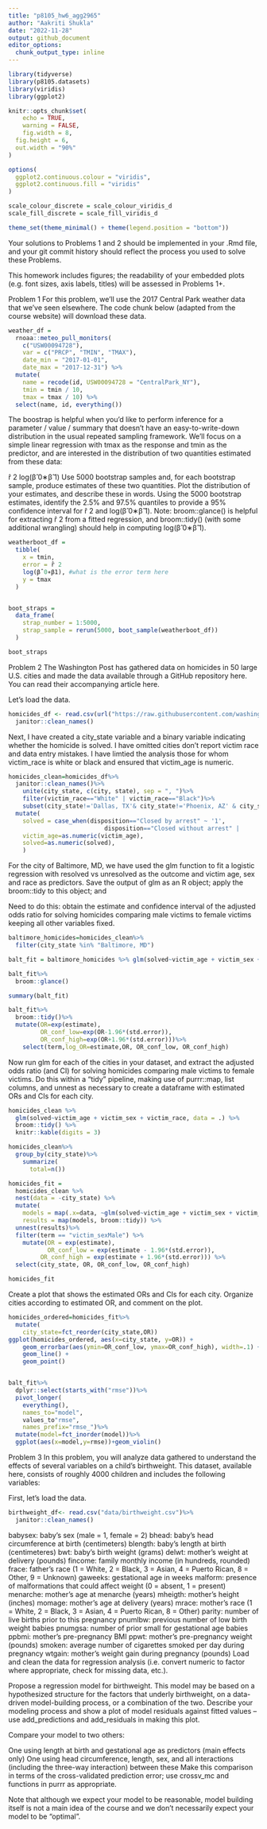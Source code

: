 ```yaml
---
title: "p8105_hw6_agg2965"
author: "Aakriti Shukla"
date: "2022-11-28"
output: github_document
editor_options: 
  chunk_output_type: inline
---
```


```r
library(tidyverse)
library(p8105.datasets)
library(viridis)
library(ggplot2)

knitr::opts_chunk$set(
	echo = TRUE,
	warning = FALSE,
	fig.width = 8, 
  fig.height = 6,
  out.width = "90%"
)

options(
  ggplot2.continuous.colour = "viridis",
  ggplot2.continuous.fill = "viridis"
)

scale_colour_discrete = scale_colour_viridis_d
scale_fill_discrete = scale_fill_viridis_d

theme_set(theme_minimal() + theme(legend.position = "bottom"))
```

Your solutions to Problems 1 and 2 should be implemented in your .Rmd file, and your git commit history should reflect the process you used to solve these Problems.

This homework includes figures; the readability of your embedded plots (e.g. font sizes, axis labels, titles) will be assessed in Problems 1+.

Problem 1
For this problem, we’ll use the 2017 Central Park weather data that we’ve seen elsewhere. The code chunk below (adapted from the course website) will download these data.


```r
weather_df = 
  rnoaa::meteo_pull_monitors(
    c("USW00094728"),
    var = c("PRCP", "TMIN", "TMAX"), 
    date_min = "2017-01-01",
    date_max = "2017-12-31") %>%
  mutate(
    name = recode(id, USW00094728 = "CentralPark_NY"),
    tmin = tmin / 10,
    tmax = tmax / 10) %>%
  select(name, id, everything())
```


The boostrap is helpful when you’d like to perform inference for a parameter / value / summary that doesn’t have an easy-to-write-down distribution in the usual repeated sampling framework. We’ll focus on a simple linear regression with tmax as the response and tmin as the predictor, and are interested in the distribution of two quantities estimated from these data:

r̂ 2
log(β̂ 0∗β̂ 1)
Use 5000 bootstrap samples and, for each bootstrap sample, produce estimates of these two quantities. Plot the distribution of your estimates, and describe these in words. Using the 5000 bootstrap estimates, identify the 2.5% and 97.5% quantiles to provide a 95% confidence interval for r̂ 2 and log(β̂ 0∗β̂ 1). Note: broom::glance() is helpful for extracting r̂ 2 from a fitted regression, and broom::tidy() (with some additional wrangling) should help in computing log(β̂ 0∗β̂ 1).

```r
weatherboot_df = 
  tibble(
    x = tmin,
    error = r̂ 2
    log(β̂ 0∗β1), #what is the error term here
    y = tmax
  )


boot_straps = 
  data_frame(
    strap_number = 1:5000,
    strap_sample = rerun(5000, boot_sample(weatherboot_df))
  )

boot_straps

```

Problem 2
The Washington Post has gathered data on homicides in 50 large U.S. cities and made the data available through a GitHub repository here. You can read their accompanying article here.

Let's load the data. 
```r
homicides_df <- read.csv(url("https://raw.githubusercontent.com/washingtonpost/data-homicides/master/homicide-data.csv"))%>%
  janitor::clean_names()
```

Next, I have created a city_state variable and a binary variable indicating whether the homicide is solved. I have omitted cities don’t report victim race and data entry mistakes. I have limtied the analysis those for whom victim_race is white or black and ensured that victim_age is numeric.
```r
homicides_clean=homicides_df%>%
  janitor::clean_names()%>%
    unite(city_state, c(city, state), sep = ", ")%>%
    filter(victim_race=="White" | victim_race=="Black")%>%
    subset(city_state!='Dallas, TX'& city_state!='Phoenix, AZ' & city_state!= 'Kansas City, MO' & city_state!= 'Tulsa, OK' & city_state!= 'Tulsa, AL')%>%
  mutate(
    solved = case_when(disposition=="Closed by arrest" ~ '1',
                           disposition=="Closed without arrest" |                              disposition=="Open/No arrest" ~ '0'),
    victim_age=as.numeric(victim_age),
    solved=as.numeric(solved),
    )

```
For the city of Baltimore, MD, we have used the glm function to fit a logistic regression with resolved vs unresolved as the outcome and victim age, sex and race as predictors. Save the output of glm as an R object; apply the broom::tidy to this object; and 

Need to do this: obtain the estimate and confidence interval of the adjusted odds ratio for solving homicides comparing male victims to female victims keeping all other variables fixed.

```r
baltimore_homicides=homicides_clean%>%
  filter(city_state %in% "Baltimore, MD")
```

```r
balt_fit = baltimore_homicides %>% glm(solved~victim_age + victim_sex + victim_race, data=., family=binomial())

balt_fit%>% 
  broom::glance()

summary(balt_fit)

balt_fit%>%
  broom::tidy()%>%
  mutate(OR=exp(estimate),
         OR_conf_low=exp(OR-1.96*(std.error)),
         OR_conf_high=exp(OR+1.96*(std.error)))%>%
    select(term,log_OR=estimate,OR, OR_conf_low, OR_conf_high)
```

Now run glm for each of the cities in your dataset, and extract the adjusted odds ratio (and CI) for solving homicides comparing male victims to female victims. Do this within a “tidy” pipeline, making use of purrr::map, list columns, and unnest as necessary to create a dataframe with estimated ORs and CIs for each city.

```r
homicides_clean %>% 
  glm(solved~victim_age + victim_sex + victim_race, data = .) %>%
  broom::tidy() %>% 
  knitr::kable(digits = 3)

homicides_clean%>%
  group_by(city_state)%>%
    summarize(
      total=n())

homicides_fit =
  homicides_clean %>% 
  nest(data = -city_state) %>% 
  mutate(
    models = map(.x=data, ~glm(solved~victim_age + victim_sex + victim_race, data = .x, family=binomial())),
    results = map(models, broom::tidy)) %>% 
  unnest(results)%>%
  filter(term == "victim_sexMale") %>%
    mutate(OR = exp(estimate),
           OR_conf_low = exp(estimate - 1.96*(std.error)),
         OR_conf_high = exp(estimate + 1.96*(std.error))) %>%
  select(city_state, OR, OR_conf_low, OR_conf_high) 

homicides_fit
```


Create a plot that shows the estimated ORs and CIs for each city. Organize cities according to estimated OR, and comment on the plot.


```r
homicides_ordered=homicides_fit%>%
  mutate(
    city_state=fct_reorder(city_state,OR))
ggplot(homicides_ordered, aes(x=city_state, y=OR)) + 
    geom_errorbar(aes(ymin=OR_conf_low, ymax=OR_conf_high), width=.1) +
    geom_line() +
    geom_point()



```

```r
balt_fit%>%
  dplyr::select(starts_with("rmse"))%>%
  pivot_longer(
    everything(),
    names_to="model",
    values_to"rmse",
    names_prefix="rmse_")%>%
  mutate(model=fct_inorder(model))%>%
  ggplot(aes(x=model,y=rmse))+geom_violin()
```


Problem 3
In this problem, you will analyze data gathered to understand the effects of several variables on a child’s birthweight. This dataset, available here, consists of roughly 4000 children and includes the following variables:

First, let's load the data.

```r
birthweight_df<- read.csv("data/birthweight.csv")%>%
  janitor::clean_names()
```

babysex: baby’s sex (male = 1, female = 2)
bhead: baby’s head circumference at birth (centimeters)
blength: baby’s length at birth (centimeteres)
bwt: baby’s birth weight (grams)
delwt: mother’s weight at delivery (pounds)
fincome: family monthly income (in hundreds, rounded)
frace: father’s race (1 = White, 2 = Black, 3 = Asian, 4 = Puerto Rican, 8 = Other, 9 = Unknown)
gaweeks: gestational age in weeks
malform: presence of malformations that could affect weight (0 = absent, 1 = present)
menarche: mother’s age at menarche (years)
mheigth: mother’s height (inches)
momage: mother’s age at delivery (years)
mrace: mother’s race (1 = White, 2 = Black, 3 = Asian, 4 = Puerto Rican, 8 = Other)
parity: number of live births prior to this pregnancy
pnumlbw: previous number of low birth weight babies
pnumgsa: number of prior small for gestational age babies
ppbmi: mother’s pre-pregnancy BMI
ppwt: mother’s pre-pregnancy weight (pounds)
smoken: average number of cigarettes smoked per day during pregnancy
wtgain: mother’s weight gain during pregnancy (pounds)
Load and clean the data for regression analysis (i.e. convert numeric to factor where appropriate, check for missing data, etc.).

Propose a regression model for birthweight. This model may be based on a hypothesized structure for the factors that underly birthweight, on a data-driven model-building process, or a combination of the two. Describe your modeling process and show a plot of model residuals against fitted values – use add_predictions and add_residuals in making this plot.

Compare your model to two others:

One using length at birth and gestational age as predictors (main effects only)
One using head circumference, length, sex, and all interactions (including the three-way interaction) between these
Make this comparison in terms of the cross-validated prediction error; use crossv_mc and functions in purrr as appropriate.

Note that although we expect your model to be reasonable, model building itself is not a main idea of the course and we don’t necessarily expect your model to be “optimal”.

